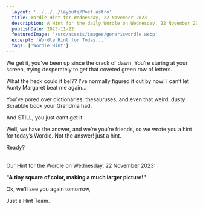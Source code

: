 ```yaml
---
  layout: '../../../layouts/Post.astro'
  title: Wordle Hint for Wednesday, 22 November 2023
  description: A Hint for the daily Wordle on Wednesday, 22 November 2023
  publishDate: 2023-11-22
  featuredImage: '/src/assets/images/genericwordle.webp'
  excerpt: 'Wordle Hint for Today...'
  tags: ['Wordle Hint']
---
```


  We get it, you’ve been up since the crack of dawn. You’re staring at your screen, trying desperately to get that coveted green row of letters. 

  What the heck could it be!??
  I’ve normally figured it out by now!
  I can’t let Aunty Margaret beat me again… 

  You’ve pored over dictionaries, thesauruses, and even that weird, dusty Scrabble book your Grandma had.

  And STILL, you just can’t get it. 

  Well, we have the answer, and we’re you’re friends, so we wrote you a hint for today’s Wordle.
  Not the answer! just a hint. 

  Ready?<br /><br />

  Our Hint for the Wordle on Wednesday, 22 November 2023:

  **"A tiny square of color, making a much larger picture!"**

  Ok, we'll see you again tomorrow, 

  Just a Hint Team.
  